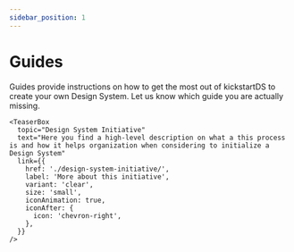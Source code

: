 ```yaml
---
sidebar_position: 1
---
```



# Guides

Guides provide instructions on how to get the most out of kickstartDS to create your own Design System. Let us know which guide you are actually missing.

<div ks-theme="docs">
  <Columns columns={3} gutter="md" switchAt={768}>
    <TeaserBox
      topic="Create your Design System"
      text="This is basically the main guide. It explains how you get your first Design System setup in five simple steps"
      link={{
        href: './create/',
        label: 'See starter guide',
        variant: 'clear',
        size: 'small',
        iconAnimation: true,
        iconAfter: {
          icon: 'chevron-right',
        },
      }}
    />
    <TeaserBox
      topic="Components"
      text="Learn about the different ways on how you use base components from kickstartDS to create your own and more complex components"
      link={{
        href: './components/',
        label: 'Explore components guides',
        variant: 'clear',
        size: 'small',
        iconAnimation: true,
        iconAfter: {
          icon: 'chevron-right',
        },
      }}
    />
    <TeaserBox
      topic="Examples"
      text="These instructions guide you through some common examples to show you how to adapt or customize components to your own needs"
      link={{
        href: './examples/',
        label: 'Check examples',
        variant: 'clear',
        size: 'small',
        iconAnimation: true,
        iconAfter: {
          icon: 'chevron-right',
        },
      }}
    />
    <TeaserBox
      topic="Migrations"
      text="Find informationen on how to upgrade from older versions of kickstartDS to v2.0.0"
      link={{
        href: './migrations/',
        label: 'Read migration guide',
        variant: 'clear',
        size: 'small',
        iconAnimation: true,
        iconAfter: {
          icon: 'chevron-right',
        },
      }}
    />
    <TeaserBox
      topic="Using our starter"
      text="Our starter helps create your Design System in just minutes!"
      link={{
        href: './use-our-starter/',
        label: 'See starters',
        variant: 'clear',
        size: 'small',
        iconAnimation: true,
        iconAfter: {
          icon: 'chevron-right',
        },
      }}
    />

    <TeaserBox
      topic="Design System Initiative"
      text="Here you find a high-level description on what a this process is and how it helps organization when considering to initialize a Design System"
      link={{
        href: './design-system-initiative/',
        label: 'More about this initiative',
        variant: 'clear',
        size: 'small',
        iconAnimation: true,
        iconAfter: {
          icon: 'chevron-right',
        },
      }}
    />

  </Columns>
</div>
